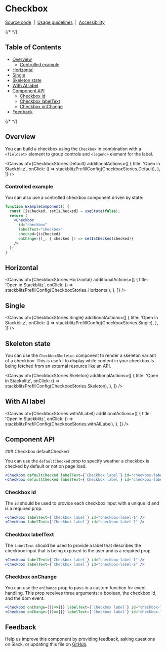 
<Meta isTemplate />

# Checkbox

[Source code](https://github.com/carbon-design-system/carbon/tree/main/packages/react/src/components/Checkbox)
&nbsp;|&nbsp;
[Usage guidelines](https://www.carbondesignsystem.com/components/checkbox/usage)
&nbsp;|&nbsp;
[Accessibility](https://www.carbondesignsystem.com/components/checkbox/accessibility)

{/* <!-- START doctoc generated TOC please keep comment here to allow auto update --> <!-- DON'T EDIT THIS SECTION, INSTEAD RE-RUN doctoc TO UPDATE --> */}

## Table of Contents

- [Overview](#overview)
  - [Controlled example](#controlled-example)
- [Horizontal](#horizontal)
- [Single](#single)
- [Skeleton state](#skeleton-state)
- [With AI label](#with-ai-label)
- [Component API](#component-api)
  - [Checkbox id](#checkbox-id)
  - [Checkbox labelText](#checkbox-labeltext)
  - [Checkbox onChange](#checkbox-onchange)
- [Feedback](#feedback)

{/* <!-- END doctoc generated TOC please keep comment here to allow auto update --> */}

## Overview

You can build a checkbox using the `Checkbox` in combination with a `<fieldset>`
element to group controls and `<legend>` element for the label.

<Canvas
  of={CheckboxStories.Default}
  additionalActions={[
    {
      title: 'Open in Stackblitz',
      onClick: () => stackblitzPrefillConfig(CheckboxStories.Default),
    },
  ]}
/>

### Controlled example

You can also use a controlled checkbox component driven by state:

```jsx
function ExampleComponent() {
  const [isChecked, setIsChecked] = useState(false);
  return (
    <Checkbox
      id="checkbox"
      labelText="checkbox"
      checked={isChecked}
      onChange={(_, { checked }) => setIsChecked(checked)}
    />
  );
}
```

## Horizontal

<Canvas
  of={CheckboxStories.Horizontal}
  additionalActions={[
    {
      title: 'Open in Stackblitz',
      onClick: () => stackblitzPrefillConfig(CheckboxStories.Horizontal),
    },
  ]}
/>

## Single

<Canvas
  of={CheckboxStories.Single}
  additionalActions={[
    {
      title: 'Open in Stackblitz',
      onClick: () => stackblitzPrefillConfig(CheckboxStories.Single),
    },
  ]}
/>

## Skeleton state

You can use the `CheckboxSkeleton` component to render a skeleton variant of a
checkbox. This is useful to display while content in your checkbox is being
fetched from an external resource like an API.

<Canvas
  of={CheckboxStories.Skeleton}
  additionalActions={[
    {
      title: 'Open in Stackblitz',
      onClick: () => stackblitzPrefillConfig(CheckboxStories.Skeleton),
    },
  ]}
/>

## With AI label

<Canvas
  of={CheckboxStories.withAILabel}
  additionalActions={[
    {
      title: 'Open in Stackblitz',
      onClick: () => stackblitzPrefillConfig(CheckboxStories.withAILabel),
    },
  ]}
/>

## Component API

<ArgTypes />
### Checkbox defaultChecked

You can use the `defaultChecked` prop to specify weather a checkbox is checked
by default or not on page load.

```jsx
<Checkbox defaultChecked labelText={`Checkbox label`} id="checkbox-label-1" />
<Checkbox defaultChecked labelText={`Checkbox label`} id="checkbox-label-2" />
```

### Checkbox id

The `id` should be used to provide each checkbox input with a unique id and is a
required prop.

```jsx
<Checkbox labelText={`Checkbox label`} id="checkbox-label-1" />
<Checkbox labelText={`Checkbox label`} id="checkbox-label-2" />
```

### Checkbox labelText

The `labelText` should be used to provide a label that describes the checkbox
input that is being exposed to the user and is a required prop.

```jsx
<Checkbox labelText={`Checkbox label`} id="checkbox-label-1" />
<Checkbox labelText={`Checkbox label`} id="checkbox-label-2" />
```

### Checkbox onChange

You can use the `onChange` prop to pass in a custom function for event handling.
This prop receives three arguments: a boolean, the checkbox id, and the dom
event.

```jsx
<Checkbox onChange={()=>{}} labelText={`Checkbox label`} id="checkbox-label-1" />
<Checkbox onChange={()=>{}} labelText={`Checkbox label`} id="checkbox-label-2" />
```

## Feedback

Help us improve this component by providing feedback, asking questions on Slack,
or updating this file on
[GitHub](https://github.com/carbon-design-system/carbon/edit/main/packages/react/src/components/Checkbox/Checkbox.mdx).

